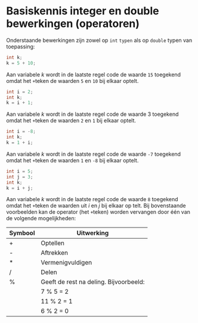 # Basiskennis integer en double bewerkingen (operatoren)

Onderstaande bewerkingen zijn zowel op `int` `typen` als
op `double` typen van toepassing:

```cs
int k;
k = 5 + 10;
```
Aan variabele *k* wordt in de laatste regel code de waarde `15` toegekend
omdat het `+`teken de waarden `5` en `10` bij elkaar optelt.

```cs
int i = 2;
int k;
k = i + 1;
```

Aan variabele *k* wordt in de laatste regel code de waarde 3 toegekend
omdat het `+`teken de waarden `2` en `1` bij elkaar optelt.

```cs
int i = -8;
int k;
k = 1 + i;
```

Aan variabele *k* wordt in de laatste regel code de waarde `-7` toegekend
omdat het `+`teken de waarden `1` en `-8` bij elkaar optelt.

```cs
int i = 5;
int j = 3;
int k;
k = i + j;
```

Aan variabele *k* wordt in de laatste regel code de waarde `8` toegekend
omdat het `+`teken de waarden uit *i* en *j* bij elkaar op telt.
Bij bovenstaande voorbeelden kan de operator (het `+`teken)
worden vervangen door één van de volgende mogelijkheden:

| Symbool | Uitwerking |
| --- | --- |
| + | Optellen |
| - | Aftrekken |
| * | Vermenigvuldigen |
| / | Delen |
| % | Geeft de rest na deling. Bijvoorbeeld: |
|  | 7 % 5 = 2 |
|  | 11 % 2 = 1 |
|  | 6 % 2 = 0 |
